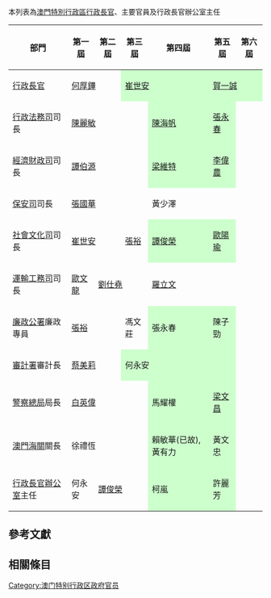{{多個問題|
{{unreferenced|time=2014-12-20T10:31:47+00:00}}
{{孤立|time=2014-12-22}}
{{Prose}}
}}
本列表為[[澳門特別行政區行政長官|澳門特別行政區行政長官]]、主要官員及行政長官辦公室主任

{|class="wikitable" style="font-size:110%;"
|-
!部門
!第一屆
!第二屆
!第三屆
!第四屆
!第五屆
!第六屆
|-
![[澳門特別行政區行政長官|行政長官]]
|colspan="2"|[[何厚鏵|何厚鏵]]
|style="background:#CCFFCC " colspan="2"|[[崔世安|崔世安]]
|style="background:#CCFFCC " colspan="2"|[[賀一誠|賀一誠]]
|-
![[行政法務司|行政法務司]]司長
|colspan="3"|[[陳麗敏|陳麗敏]]
|style="background:#CCFFCC "|[[陳海帆|陳海帆]] 
|style="background:#CCFFCC "|[[張永春|張永春]] 
|-
![[經濟財政司|經濟財政司]]司長
|colspan="3"|[[譚伯源|譚伯源]]
|style="background:#CCFFCC "|[[梁維特|梁維特]]
|style="background:#CCFFCC "|[[李偉農|李偉農]] 
|-
![[保安司|保安司]]司長
|colspan="3"|[[張國華|張國華]]
|colspan="2"|黃少澤
|-
![[社會文化司|社會文化司]]司長
|colspan="2"|[[崔世安|崔世安]]
|[[張裕|張裕]]
|style="background:#CCFFCC "| [[譚俊榮|譚俊榮]]
|style="background:#CCFFCC "| [[歐陽瑜|歐陽瑜]]
|-
![[運輸工務司|運輸工務司]]司長
|colspan="1.5"|[[歐文龍|歐文龍]]
|colspan="2"|[[劉仕堯|劉仕堯]]
|colspan="2"|[[羅立文|羅立文]]
|-
![[廉政公署_(澳門)|廉政公署]]廉政專員
|colspan="2"|[[張裕|張裕]]
|馮文莊
|style="background:#CCFFCC "|張永春
|style="background:#CCFFCC "|陳子勁
|-
![[審計署|審計署]]審計長
|colspan="2"|[[蔡美莉|蔡美莉]]
|style="background:#CCFFCC " colspan="3"|何永安
|-
![[警察總局|警察總局]]局長
|colspan="3"|[[白英偉|白英偉]]
|style="background:#CCFFCC "|馬耀權
|style="background:#CCFFCC "|[[梁文昌|梁文昌]]
|-
![[澳門海關|澳門海關]]關長
|colspan="3"|徐禮恆
|style="background:#CCFFCC "|賴敏華(已故),黃有力
|style="background:#CCFFCC "|黃文忠
|-
![[澳門特別行政區行政長官辦公室|行政長官辦公室]]主任
|何永安
|colspan="2"|[[譚俊榮|譚俊榮]]
|style="background:#CCFFCC "|柯嵐
|style="background:#CCFFCC "|許麗芳
|}

==參考文獻==
{{Reflist}}

== 相關條目 ==
{{Mce}}


[[Category:澳门特别行政区政府官员|Category:澳门特别行政区政府官员]]